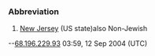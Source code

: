 ===Abbreviation===
#[[New Jersey]] (US state)also Non-Jewish
--[[User:68.196.229.93|68.196.229.93]] 03:59, 12 Sep 2004 (UTC)